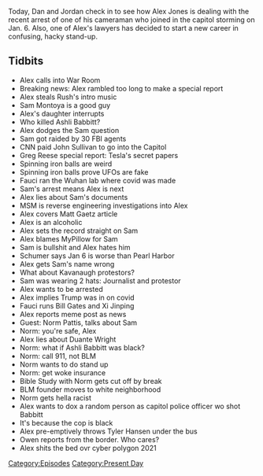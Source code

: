 {{DEFAULTSORT:
    #_EPISODE_0549:April 13-14, 2021
}}{{Episode
    | title             = April 13-14, 2021
    | caption           = Listen to this episode on [https://knowledgefight.libsyn.com/549-april-13-14-2021 Libsyn] [https://open.spotify.com/episode/4I3NwXFPWM0NgEwsiX9sl5 Spotify]
    | episodeNumber     = 549
    | length            = 01:41:09
    | airDate           = April 16, 2021
    | coverageStartDate = April 13, 2021
    | coverageEndDate   = April 14, 2021
    | episodeType       = [[:Category:Present Day|Present Day]]
    | appearance        = [[Sam Montoya]], [[Ashli Babbitt]], [[John Sullivan]], [[Greg Reese]], [[Anthony Fauci]], [[Matt Gaetz]], [[Chuck Schumer]], [[Brett Kavanaugh]], [[Bill Gates]], [[Xi Jinping]], [[Norm Pattis]], [[Duante Wright]], [[Tyler Hanson]]
    | previousEpisode   = [[548: May 5, 2003]]
    | nextEpisode       = [[550: April 16, 2021]]
}}

{{Stub}}

Today, Dan and Jordan check in to see how Alex Jones is dealing with the recent arrest of one of his cameraman who joined in the capitol storming on Jan. 6.  Also, one of Alex's lawyers has decided to start a new career in confusing, hacky stand-up.

==Tidbits==

*Alex calls into War Room
*Breaking news: Alex rambled too long to make a special report
*Alex steals Rush's intro music
*Sam Montoya is a good guy
*Alex's daughter interrupts
*Who killed Ashli Babbitt?
*Alex dodges the Sam question
*Sam got raided by 30 FBI agents
*CNN paid John Sullivan to go into the Capitol
*Greg Reese special report: Tesla's secret papers
*Spinning iron balls are weird
*Spinning iron balls prove UFOs are fake
*Fauci ran the Wuhan lab where covid was made
*Sam's arrest means Alex is next
*Alex lies about Sam's documents
*MSM is reverse engineering investigations into Alex
*Alex covers Matt Gaetz article
*Alex is an alcoholic
*Alex sets the record straight on Sam
*Alex blames MyPillow for Sam
*Sam is bullshit and Alex hates him
*Schumer says Jan 6 is worse than Pearl Harbor
*Alex gets Sam's name wrong
*What about Kavanaugh protestors?
*Sam was wearing 2 hats: Journalist and protestor
*Alex wants to be arrested
*Alex implies Trump was in on covid
*Fauci runs Bill Gates and Xi Jinping
*Alex reports meme post as news
*Guest: Norm Pattis, talks about Sam
*Norm: you're safe, Alex
*Alex lies about Duante Wright
*Norm: what if Ashli Babbitt was black?
*Norm: call 911, not BLM
*Norm wants to do stand up
*Norm: get woke insurance
*Bible Study with Norm gets cut off by break
*BLM founder moves to white neighborhood
*Norm gets hella racist
*Alex wants to dox a random person as capitol police officer wo shot Babbitt
*It's because the cop is black
*Alex pre-emptively throws Tyler Hansen under the bus
*Owen reports from the border. Who cares?
*Alex shits the bed ovr cyber polygon 2021

[[Category:Episodes]]
[[Category:Present Day]]
